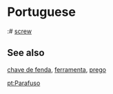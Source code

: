 =Portuguese=

:# [[screw]]

==See also==
[[chave|chave de fenda]], [[ferramenta]], [[prego]]

[[pt:Parafuso]]